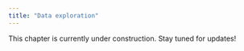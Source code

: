 ```yaml
---
title: "Data exploration"
---
```


This chapter is currently under construction. Stay tuned for updates!